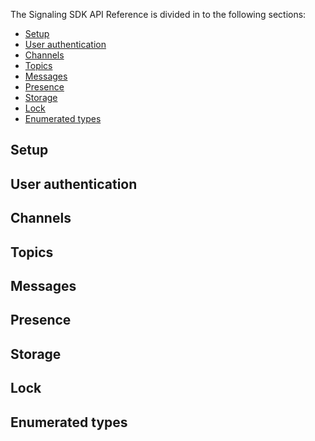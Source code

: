<PlatformWrapper platform="flutter">

The Signaling SDK API Reference is divided in to the following sections:

* [Setup](#setup)
* [User authentication](#user-authentication)
* [Channels](#channels)
* [Topics](#topics)
* [Messages](#messages)
* [Presence](#presence)
* [Storage](#storage)
* [Lock](#lock)
* [Enumerated types](#enumerated-types)

## Setup
<Configuration ag_platform='flutter' />

## User authentication
<UserAuthentication ag_platform='flutter' />

## Channels
<Channels ag_platform='flutter' />

## Topics
<Topics ag_platform='flutter' />

## Messages
<Messages ag_platform='flutter' />

## Presence
<Presence ag_platform='flutter' />

## Storage
<Storage ag_platform='flutter' />

## Lock
<Lock ag_platform='flutter' />

## Enumerated types
<Enums ag_platform='flutter' />

</PlatformWrapper>